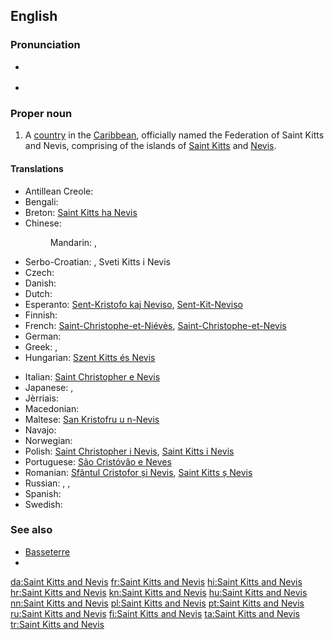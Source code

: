 ==English==

{{wikipedia}}

===Pronunciation===
* {{a|UK|US}} {{IPA|/seɪnt ˌkɪts ænd ˈniː.vɪs/}}
* {{audio|en-us-Saint Kitts and Nevis.ogg|Audio (US)}}

===Proper noun===
{{en-proper noun}}

# A [[country]] in the [[Caribbean]], officially named the Federation of Saint Kitts and Nevis, comprising of the islands of [[Saint Kitts]] and [[Nevis]].

====Translations====
{{trans-top|A country in the Caribbean}}
* Antillean Creole: {{t|gcf|Senkits ek Névis}}
* Bengali: {{t|bn|সেন্ট কিট্‌স ও নেভিস}}
* Breton: [[Saint Kitts ha Nevis]]
* Chinese:
*: Mandarin: {{t+|cmn|聖基茨和尼維斯|sc=Hani}}, {{t|cmn|圣基茨和尼维斯|tr=Shèngjīcí hé Níwéisī|sc=Hani}}
* Serbo-Croatian: {{t|sh|Sveti Kristofor i Nevis}}, Sveti Kitts i Nevis {{g|m}}
* Czech: {{t+|cs|Svatý Kryštof a Nevis|m}}
* Danish: {{t|da|Saint Kitts og Nevis}}
* Dutch: {{t+|nl|Saint Kitts en Nevis}}
* Esperanto: [[Sent-Kristofo kaj Neviso]], [[Sent-Kit-Neviso]]
* Finnish: {{t+|fi|Saint Kitts ja Nevis}}
* French: [[Saint-Christophe-et-Niévès]], [[Saint-Christophe-et-Nevis]]
* German: {{t+|de|St. Kitts und Nevis}}
* Greek: {{t+|el|Άγιος Χριστόφορος και Νέβις|m|tr=Ágios Christóforos kai Névis}}, {{t|el|Σαιντ Κιτς και Νέβις|n|tr=Saint Kits kai Névis}}
* Hungarian: [[Szent Kitts és Nevis]]
{{trans-mid}}
* Italian: [[Saint Christopher e Nevis]]
* Japanese: {{t|ja|セントクリストファー・ネイビス|tr=sentokurisutofā neibisu}}, {{t|ja|セントキッツ・ネイビス|tr=sentokittsu neibisu}}
* Jèrriais: {{t|roa-jer|Saint Kitts et Nevis}}
* Macedonian: {{t|mk|Све́ти Ки́тис и Не́вис|m|tr=Svéti Kítis i Névis}}
* Maltese: [[San Kristofru u n-Nevis]]
* Navajo: {{t|nv|Saint Kitts dóó Nevis}}
* Norwegian: {{t|no|Saint Kitts og Nevis}}
* Polish: [[Saint Christopher i Nevis]], [[Saint Kitts i Nevis]]
* Portuguese: [[São Cristóvão e Neves]]
* Romanian: [[Sfântul Cristofor și Nevis]], [[Saint Kitts ș Nevis]]
* Russian: {{t|ru|Сент-Кри́стофер и Не́вис|f|tr=Sɛnt-Krístofer i Nɛ́vis}}, {{t|ru|Сент-Ки́тс и Не́вис|f|tr=Sɛnt-Kits i Nɛ́vis}}, {{t|ru|Сент-Киттс и Невис|f|tr=Sɛnt-Kits i Nɛ́vis}}
* Spanish: {{t+|es|San Cristóbal y Nieves}}
* Swedish: {{t|sv|Saint Christopher och Nevis}}
{{trans-bottom}}

===See also===
* [[Basseterre]]
* {{list:countries of North America/en}}

[[da:Saint Kitts and Nevis]]
[[fr:Saint Kitts and Nevis]]
[[hi:Saint Kitts and Nevis]]
[[hr:Saint Kitts and Nevis]]
[[kn:Saint Kitts and Nevis]]
[[hu:Saint Kitts and Nevis]]
[[nn:Saint Kitts and Nevis]]
[[pl:Saint Kitts and Nevis]]
[[pt:Saint Kitts and Nevis]]
[[ru:Saint Kitts and Nevis]]
[[fi:Saint Kitts and Nevis]]
[[ta:Saint Kitts and Nevis]]
[[tr:Saint Kitts and Nevis]]